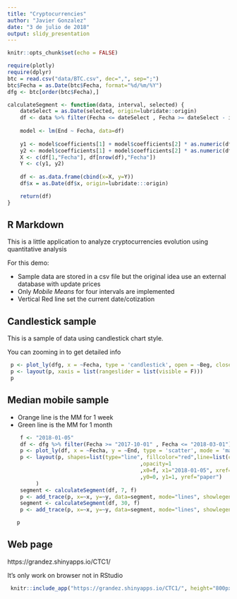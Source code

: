 ```yaml
---
title: "Cryptocurrencies"
author: "Javier Gonzalez"
date: "3 de julio de 2018"
output: slidy_presentation
---
```


```r
knitr::opts_chunk$set(echo = FALSE)
```

```r
require(plotly)
require(dplyr)
btc = read.csv("data/BTC.csv", dec=",", sep=";")
btc$Fecha = as.Date(btc$Fecha, format="%d/%m/%Y")
dfg <- btc[order(btc$Fecha),] 

calculateSegment <- function(data, interval, selected) {
    dateSelect = as.Date(selected, origin=lubridate::origin)
    df <- data %>% filter(Fecha <= dateSelect , Fecha >= dateSelect - interval)
    
    model <- lm(End ~ Fecha, data=df)
    
    y1 <- model$coefficients[1] + model$coefficients[2] * as.numeric(df[1,"Fecha"])
    y2 <- model$coefficients[1] + model$coefficients[2] * as.numeric(df[nrow(df),"Fecha"])
    X <- c(df[1,"Fecha"], df[nrow(df),"Fecha"])
    Y <- c(y1, y2)
    
    df <- as.data.frame(cbind(x=X, y=Y))
    df$x = as.Date(df$x, origin=lubridate:::origin)

    return(df)
}

```

## R Markdown

This is a little application to analyze cryptocurrencies evolution using quantitative analysis

For this demo:

- Sample data are stored in a csv file but the original idea use an external database with update prices
- Only _Mobile Means_ for four intervals are implemented
- Vertical Red line set the current date/cotization

## Candlestick sample

This is a sample of data using candlestick chart style.

You can zooming in to get detailed info

```r
 p <- plot_ly(dfg, x = ~Fecha, type = 'candlestick', open = ~Beg, close = ~End, high = ~High, low = ~Low)
 p <- layout(p, xaxis = list(rangeslider = list(visible = F)))
 p
```

## Median mobile sample

- Orange line is the MM for 1 week
- Green line is the MM for 1 month

```r
    f <- "2018-01-05"
    df <- dfg %>% filter(Fecha >= "2017-10-01" , Fecha <= "2018-03-01")
    p <- plot_ly(df, x = ~Fecha, y = ~End, type = 'scatter', mode = 'markers + lines')
    p <- layout(p, shapes=list(type="line", fillcolor="red",line=list(color="red")
                                          ,opacity=1
                                          ,x0=f, x1="2018-01-05", xref="x"
                                          ,y0=0, y1=1, yref="paper")
         )
    segment <- calculateSegment(df, 7, f)
    p <- add_trace(p, x=~x, y=~y, data=segment, mode="lines", showlegend = F)
    segment <- calculateSegment(df, 30, f)
    p <- add_trace(p, x=~x, y=~y, data=segment, mode="lines", showlegend = F)

   p
```

## Web page

https://grandez.shinyapps.io/CTC1/

It's only work on browser not in RStudio

```r
 knitr::include_app("https://grandez.shinyapps.io/CTC1/", height="800px")
```

